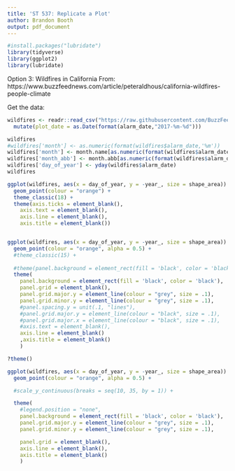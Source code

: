 ```yaml
---
title: 'ST 537: Replicate a Plot'
author: Brandon Booth  
output: pdf_document
---
```


```r
#install.packages("lubridate")
library(tidyverse)
library(ggplot2)
library(lubridate)
```

Option 3: Wildfires in California
From: https://www.buzzfeednews.com/article/peteraldhous/california-wildfires-people-climate


Get the data:
```r
wildfires <- readr::read_csv("https://raw.githubusercontent.com/BuzzFeedNews/2018-07-wildfire-trends/master/data/calfire_frap.csv") %>% 
  mutate(plot_date = as.Date(format(alarm_date,"2017-%m-%d")))
```


```r
wildfires
#wildfires['month'] <- as.numeric(format(wildfires$alarm_date,'%m'))
wildfires['month'] <- month.name[as.numeric(format(wildfires$alarm_date,'%m'))]
wildfires['month_abb'] <- month.abb[as.numeric(format(wildfires$alarm_date,'%m'))]
wildfires['day_of_year'] <- yday(wildfires$alarm_date)
wildfires

ggplot(wildfires, aes(x = day_of_year, y = -year_, size = shape_area)) +
  geom_point(colour = "orange") +
  theme_classic(18) +
  theme(axis.ticks = element_blank(),
    axis.text = element_blank(),
    axis.line = element_blank(),
    axis.title = element_blank())


ggplot(wildfires, aes(x = day_of_year, y = -year_, size = shape_area)) +
  geom_point(colour = "orange", alpha = 0.5) +
  #theme_classic(15) +
  
  #theme(panel.background = element_rect(fill = 'black', color = 'black')) +
  theme(
    panel.background = element_rect(fill = 'black', color = 'black'),
    panel.grid = element_blank(),
    panel.grid.major.y = element_line(colour = "grey", size = .1),
    panel.grid.minor.y = element_line(colour = "grey", size = .1),
    #panel.spacing.y = unit(.1, "lines"),
    #panel.grid.major.y = element_line(colour = "black", size = .1),
    #panel.grid.major.x = element_line(colour = "black", size = .1),
    #axis.text = element_blank(),
    axis.line = element_blank()
    ,axis.title = element_blank()
    )

?theme()
```


```r
ggplot(wildfires, aes(x = day_of_year, y = -year_, size = shape_area)) +
  geom_point(colour = "orange", alpha = 0.5) +

  #scale_y_continuous(breaks = seq(10, 35, by = 1)) +

  theme(
    #legend.position = "none",
    panel.background = element_rect(fill = 'black', color = 'black'),
    panel.grid.major.y = element_line(colour = "grey", size = .1),
    panel.grid.minor.y = element_line(colour = "grey", size = .1),

    panel.grid = element_blank(),
    axis.line = element_blank(),
    axis.title = element_blank()
    )
```